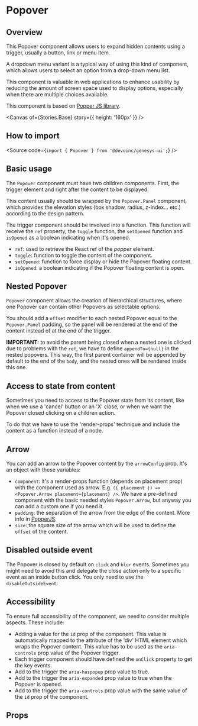 

<Meta of={Stories} />

# Popover

## Overview

This Popover component allows users to expand hidden contents using a trigger,
usually a button, link or menu item.

A dropdown menu variant is a typical way of using this kind of component,
which allows users to select an option from a drop-down menu list.

This component is valuable in web applications to enhance usability by
reducing the amount of screen space used to display options, especially
when there are multiple choices available.

This component is based on [Popper JS library](https://popper.js.org/).

<Canvas of={Stories.Base} story={{ height: '160px' }} />

## How to import

<Source code={`import { Popover } from '@devoinc/genesys-ui';`} />

## Basic usage

The `Popover` component must have two children components.
First, the trigger element and right after the content to be displayed.

This content usually should be wrapped by the `Popover.Panel` component,
which provides the elevation styles (box shadow, radius, z-index... etc.)
according to the design pattern.

The trigger component should be involved into a function.
This function will receive the `ref` property, the `toggle`
function, the `setOpened` function and `isOpened` as a boolean
indicating when it's opened.

- `ref`: used to retrieve the React ref of the _popper_ element.
- `toggle`: function to toggle the content of the component.
- `setOpened`: function to force display or hide the Popover floating content.
- `isOpened`: a boolean indicating if the Popover floating content is open.

<Source of={Stories.Base} />

## Nested Popover

`Popover` component allows the creation of hierarchical structures,
where one Popover can contain other Popovers as selectable options.

You should add a `offset` modifier to each nested Popover equal to the
`Popover.Panel` padding, so the panel will be rendered at the end
of the content instead of at the end of the trigger.

**IMPORTANT:** to avoid the parent being closed when a nested one is clicked
due to problems with the `ref`, we have to define `appendTo={null}`
in the nested popovers. This way, the first parent container will be appended
by default to the end of the `body`, and the nested ones will be rendered inside this one.

<Source of={Stories.Nested} />

## Access to state from content

Sometimes you need to access to the Popover state from its content, like when we use a
'cancel' button or an 'X' close, or when we want the Popover closed clicking on a children action.

To do that we have to use the 'render-props' technique and include the content as a function
instead of a node.

<Source of={Stories.AccessToStateFromContent} />

## Arrow

You can add an arrow to the Popover content by the `arrowConfig` prop. It's an object
with these variables:

- `component`: it's a render-props function (depends on placement prop) with the
  component used as arrow. E.g. `({ placement }) => <Popover.Arrow placement={placement} />`.
  We have a pre-defined component with the basic needed styles `Popover.Arrow`, but anyway you
  can add a custom one if you need it.
- `padding`: the separation of the arrow from the edge of the content. More info in [PopperJS](https://popper.js.org/docs/v2/modifiers/arrow/#padding).
- `size`: the square size of the arrow which will be used to define the `offset` of the content.

<Source of={Stories.WithArrow} />

## Disabled outside event

The Popover is closed by default on `click` and `blur` events. Sometimes you might need to avoid
this and delegate the close action only to a specific event as an inside button click. You only
need to use the `disableOutsideEvent`:

<Source of={Stories.DisabledOutsideEvent} />

## Accessibility

To ensure full accessibility of the component, we need to consider multiple aspects.
These include:

- Adding a value for the `id` prop of the component. This value is automatically mapped to the attribute
  of the 'div' HTML element which wraps the Popover content. This value has to be used as
  the `aria-controls` prop value of the Popover trigger.
- Each trigger component should have defined the `onClick` property to get the key events.
- Add to the trigger the `aria-haspopup` prop value to true.
- Add to the trigger the `aria-expanded` prop value to true when the Popover is opened.
- Add to the trigger the `aria-controls` prop value with the same value of the `id` prop of the component.

## Props

<ArgTypes of={Stories} />
